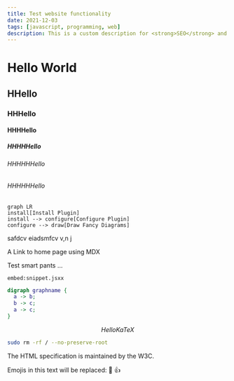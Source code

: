 ```yaml
---
title: Test website functionality
date: 2021-12-03
tags: [javascript, programming, web]
description: This is a custom description for <strong>SEO</strong> and Open Graph purposes, rather than the default generated excerpt. Simply add a description field to the frontmatter.
---
```


# Hello World

## HHello

### HHHello

#### HHHHello

##### HHHHHello

###### HHHHHHello

###### HHHHHHello

```mermaid
graph LR
install[Install Plugin]
install --> configure[Configure Plugin]
configure --> draw[Draw Fancy Diagrams]
```

safdcv eiadsmfcv v,n j

<Link to="/">A Link to home page using MDX</Link>

Test smart pants ...

`embed:snippet.jsxx`

```dot
digraph graphname {
  a -> b;
  b -> c;
  a -> c;
}
```

[//]: # (<CodePen codePenId="PNaGbb" />)

[//]: # (<Instagram instagramId="B7ISOoHne6s" />)

$$
Hello KaTeX
$$

```bash
sudo rm -rf / --no-preserve-root
```

The HTML specification
is maintained by the W3C.

Emojis in this text will be replaced: :dog: :+1:
